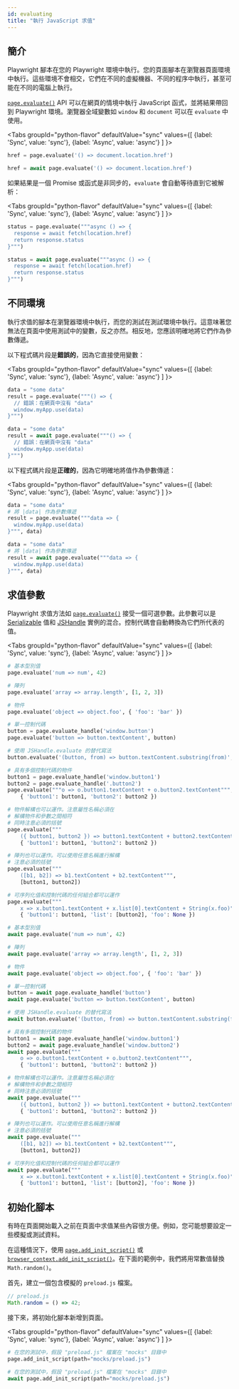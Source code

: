 ```yaml
---
id: evaluating
title: "執行 JavaScript 求值"
---
```


## 簡介

Playwright 腳本在您的 Playwright 環境中執行。您的頁面腳本在瀏覽器頁面環境中執行。這些環境不會相交，它們在不同的虛擬機器、不同的程序中執行，甚至可能在不同的電腦上執行。

[`page.evaluate()`](/api/class-page.mdx#page-evaluate) API 可以在網頁的情境中執行 JavaScript 函式，並將結果帶回到 Playwright 環境。瀏覽器全域變數如 `window` 和 `document` 可以在 `evaluate` 中使用。

<Tabs
  groupId="python-flavor"
  defaultValue="sync"
  values={[
    {label: 'Sync', value: 'sync'},
    {label: 'Async', value: 'async'}
  ]
}>
<TabItem value="sync">

```py
href = page.evaluate('() => document.location.href')
```

</TabItem>
<TabItem value="async">

```py
href = await page.evaluate('() => document.location.href')
```

</TabItem>
</Tabs>

如果結果是一個 Promise 或函式是非同步的，`evaluate` 會自動等待直到它被解析：

<Tabs
  groupId="python-flavor"
  defaultValue="sync"
  values={[
    {label: 'Sync', value: 'sync'},
    {label: 'Async', value: 'async'}
  ]
}>
<TabItem value="sync">

```py
status = page.evaluate("""async () => {
  response = await fetch(location.href)
  return response.status
}""")
```

</TabItem>
<TabItem value="async">

```py
status = await page.evaluate("""async () => {
  response = await fetch(location.href)
  return response.status
}""")
```

</TabItem>
</Tabs>

## 不同環境

執行求值的腳本在瀏覽器環境中執行，而您的測試在測試環境中執行。這意味著您無法在頁面中使用測試中的變數，反之亦然。相反地，您應該明確地將它們作為參數傳遞。

以下程式碼片段是**錯誤的**，因為它直接使用變數：

<Tabs
  groupId="python-flavor"
  defaultValue="sync"
  values={[
    {label: 'Sync', value: 'sync'},
    {label: 'Async', value: 'async'}
  ]
}>
<TabItem value="sync">

```py
data = "some data"
result = page.evaluate("""() => {
  // 錯誤：在網頁中沒有 "data"
  window.myApp.use(data)
}""")
```

</TabItem>
<TabItem value="async">

```py
data = "some data"
result = await page.evaluate("""() => {
  // 錯誤：在網頁中沒有 "data"
  window.myApp.use(data)
}""")
```

</TabItem>
</Tabs>

以下程式碼片段是**正確的**，因為它明確地將值作為參數傳遞：

<Tabs
  groupId="python-flavor"
  defaultValue="sync"
  values={[
    {label: 'Sync', value: 'sync'},
    {label: 'Async', value: 'async'}
  ]
}>
<TabItem value="sync">

```py
data = "some data"
# 將 |data| 作為參數傳遞
result = page.evaluate("""data => {
  window.myApp.use(data)
}""", data)
```

</TabItem>
<TabItem value="async">

```py
data = "some data"
# 將 |data| 作為參數傳遞
result = await page.evaluate("""data => {
  window.myApp.use(data)
}""", data)
```

</TabItem>
</Tabs>

## 求值參數

Playwright 求值方法如 [`page.evaluate()`](/api/class-page.mdx#page-evaluate) 接受一個可選參數。此參數可以是 [Serializable] 值和 [JSHandle] 實例的混合。控制代碼會自動轉換為它們所代表的值。

<Tabs
  groupId="python-flavor"
  defaultValue="sync"
  values={[
    {label: 'Sync', value: 'sync'},
    {label: 'Async', value: 'async'}
  ]
}>
<TabItem value="sync">

```py
# 基本型別值
page.evaluate('num => num', 42)

# 陣列
page.evaluate('array => array.length', [1, 2, 3])

# 物件
page.evaluate('object => object.foo', { 'foo': 'bar' })

# 單一控制代碼
button = page.evaluate_handle('window.button')
page.evaluate('button => button.textContent', button)

# 使用 JSHandle.evaluate 的替代寫法
button.evaluate('(button, from) => button.textContent.substring(from)', 5)

# 具有多個控制代碼的物件
button1 = page.evaluate_handle('window.button1')
button2 = page.evaluate_handle('.button2')
page.evaluate("""o => o.button1.textContent + o.button2.textContent""",
    { 'button1': button1, 'button2': button2 })

# 物件解構也可以運作。注意屬性名稱必須在
# 解構物件和參數之間相符
# 同時注意必須的括號
page.evaluate("""
    ({ button1, button2 }) => button1.textContent + button2.textContent""",
    { 'button1': button1, 'button2': button2 })

# 陣列也可以運作。可以使用任意名稱進行解構
# 注意必須的括號
page.evaluate("""
    ([b1, b2]) => b1.textContent + b2.textContent""",
    [button1, button2])

# 可序列化值和控制代碼的任何組合都可以運作
page.evaluate("""
    x => x.button1.textContent + x.list[0].textContent + String(x.foo)""",
    { 'button1': button1, 'list': [button2], 'foo': None })
```

</TabItem>
<TabItem value="async">

```py
# 基本型別值
await page.evaluate('num => num', 42)

# 陣列
await page.evaluate('array => array.length', [1, 2, 3])

# 物件
await page.evaluate('object => object.foo', { 'foo': 'bar' })

# 單一控制代碼
button = await page.evaluate_handle('button')
await page.evaluate('button => button.textContent', button)

# 使用 JSHandle.evaluate 的替代寫法
await button.evaluate('(button, from) => button.textContent.substring(from)', 5)

# 具有多個控制代碼的物件
button1 = await page.evaluate_handle('window.button1')
button2 = await page.evaluate_handle('window.button2')
await page.evaluate("""
    o => o.button1.textContent + o.button2.textContent""",
    { 'button1': button1, 'button2': button2 })

# 物件解構也可以運作。注意屬性名稱必須在
# 解構物件和參數之間相符
# 同時注意必須的括號
await page.evaluate("""
    ({ button1, button2 }) => button1.textContent + button2.textContent""",
    { 'button1': button1, 'button2': button2 })

# 陣列也可以運作。可以使用任意名稱進行解構
# 注意必須的括號
await page.evaluate("""
    ([b1, b2]) => b1.textContent + b2.textContent""",
    [button1, button2])

# 可序列化值和控制代碼的任何組合都可以運作
await page.evaluate("""
    x => x.button1.textContent + x.list[0].textContent + String(x.foo)""",
    { 'button1': button1, 'list': [button2], 'foo': None })
```

</TabItem>
</Tabs>

## 初始化腳本

有時在頁面開始載入之前在頁面中求值某些內容很方便。例如，您可能想要設定一些模擬或測試資料。

在這種情況下，使用 [`page.add_init_script()`](/api/class-page.mdx#page-add-init-script) 或 [`browser_context.add_init_script()`](/api/class-browsercontext.mdx#browser-context-add-init-script)。在下面的範例中，我們將用常數值替換 `Math.random()`。

首先，建立一個包含模擬的 `preload.js` 檔案。

```js
// preload.js
Math.random = () => 42;
```

接下來，將初始化腳本新增到頁面。

<Tabs
  groupId="python-flavor"
  defaultValue="sync"
  values={[
    {label: 'Sync', value: 'sync'},
    {label: 'Async', value: 'async'}
  ]
}>
<TabItem value="sync">

```py
# 在您的測試中，假設 "preload.js" 檔案在 "mocks" 目錄中
page.add_init_script(path="mocks/preload.js")
```

</TabItem>
<TabItem value="async">

```py
# 在您的測試中，假設 "preload.js" 檔案在 "mocks" 目錄中
await page.add_init_script(path="mocks/preload.js")
```

</TabItem>
</Tabs>


[Accessibility]: /api/class-accessibility.mdx "Accessibility"
[APIRequest]: /api/class-apirequest.mdx "APIRequest"
[APIRequestContext]: /api/class-apirequestcontext.mdx "APIRequestContext"
[APIResponse]: /api/class-apiresponse.mdx "APIResponse"
[APIResponseAssertions]: /api/class-apiresponseassertions.mdx "APIResponseAssertions"
[Browser]: /api/class-browser.mdx "Browser"
[BrowserContext]: /api/class-browsercontext.mdx "BrowserContext"
[BrowserType]: /api/class-browsertype.mdx "BrowserType"
[CDPSession]: /api/class-cdpsession.mdx "CDPSession"
[Clock]: /api/class-clock.mdx "Clock"
[ConsoleMessage]: /api/class-consolemessage.mdx "ConsoleMessage"
[Dialog]: /api/class-dialog.mdx "Dialog"
[Download]: /api/class-download.mdx "Download"
[ElementHandle]: /api/class-elementhandle.mdx "ElementHandle"
[Error]: /api/class-error.mdx "Error"
[FileChooser]: /api/class-filechooser.mdx "FileChooser"
[Frame]: /api/class-frame.mdx "Frame"
[FrameLocator]: /api/class-framelocator.mdx "FrameLocator"
[JSHandle]: /api/class-jshandle.mdx "JSHandle"
[Keyboard]: /api/class-keyboard.mdx "Keyboard"
[Locator]: /api/class-locator.mdx "Locator"
[LocatorAssertions]: /api/class-locatorassertions.mdx "LocatorAssertions"
[Mouse]: /api/class-mouse.mdx "Mouse"
[Page]: /api/class-page.mdx "Page"
[PageAssertions]: /api/class-pageassertions.mdx "PageAssertions"
[Playwright]: /api/class-playwright.mdx "Playwright"
[Request]: /api/class-request.mdx "Request"
[Response]: /api/class-response.mdx "Response"
[Route]: /api/class-route.mdx "Route"
[Selectors]: /api/class-selectors.mdx "Selectors"
[TimeoutError]: /api/class-timeouterror.mdx "TimeoutError"
[Touchscreen]: /api/class-touchscreen.mdx "Touchscreen"
[Tracing]: /api/class-tracing.mdx "Tracing"
[Video]: /api/class-video.mdx "Video"
[WebError]: /api/class-weberror.mdx "WebError"
[WebSocket]: /api/class-websocket.mdx "WebSocket"
[WebSocketRoute]: /api/class-websocketroute.mdx "WebSocketRoute"
[Worker]: /api/class-worker.mdx "Worker"
[Element]: https://developer.mozilla.org/en-US/docs/Web/API/element "Element"
[EvaluationArgument]: /evaluating.mdx#evaluation-argument "EvaluationArgument"
[Promise]: https://developer.mozilla.org/en-US/docs/Web/JavaScript/Reference/Global_Objects/Promise "Promise"
[iterator]: https://developer.mozilla.org/en-US/docs/Web/JavaScript/Reference/Iteration_protocols "Iterator"
[origin]: https://developer.mozilla.org/en-US/docs/Glossary/Origin "Origin"
[selector]: https://developer.mozilla.org/en-US/docs/Web/CSS/CSS_Selectors "selector"
[Serializable]: https://developer.mozilla.org/en-US/docs/Web/JavaScript/Reference/Global_Objects/JSON/stringify#Description "Serializable"
[UIEvent.detail]: https://developer.mozilla.org/en-US/docs/Web/API/UIEvent/detail "UIEvent.detail"
[UnixTime]: https://en.wikipedia.org/wiki/Unix_time "Unix Time"
[xpath]: https://developer.mozilla.org/en-US/docs/Web/XPath "xpath"

[Any]: https://docs.python.org/3/library/typing.html#typing.Any "Any"
[bool]: https://docs.python.org/3/library/stdtypes.html "bool"
[bytes]: https://docs.python.org/3/library/stdtypes.html#bytes "bytes"
[Callable]: https://docs.python.org/3/library/typing.html#typing.Callable "Callable"
[EventContextManager]: https://docs.python.org/3/reference/datamodel.html#context-managers "Event context manager"
[EventEmitter]: https://pyee.readthedocs.io/en/latest/#pyee.BaseEventEmitter "EventEmitter"
[Exception]: https://docs.python.org/3/library/exceptions.html#Exception "Exception"
[Dict]: https://docs.python.org/3/library/typing.html#typing.Dict "Dict"
[float]: https://docs.python.org/3/library/stdtypes.html#numeric-types-int-float-complex "float"
[int]: https://docs.python.org/3/library/stdtypes.html#numeric-types-int-float-complex "int"
[List]: https://docs.python.org/3/library/typing.html#typing.List "List"
[NoneType]: https://docs.python.org/3/library/constants.html#None "None"
[Pattern]: https://docs.python.org/3/library/re.html "Pattern"
[URL]: https://en.wikipedia.org/wiki/URL "URL"
[pathlib.Path]: https://realpython.com/python-pathlib/ "pathlib.Path"
[str]: https://docs.python.org/3/library/stdtypes.html#text-sequence-type-str "str"
[Union]: https://docs.python.org/3/library/typing.html#typing.Union "Union"
[datetime]: https://docs.python.org/3/library/datetime.html#datetime.datetime "datetime"

[all available image tags]: https://mcr.microsoft.com/en-us/product/playwright/python/about "all available image tags"
[Microsoft Artifact Registry]: https://mcr.microsoft.com/en-us/product/playwright/python/about "Microsoft Artifact Registry"
[Dockerfile.noble]: https://github.com/microsoft/playwright-python/blob/main/utils/docker/Dockerfile.noble "Dockerfile.noble"

